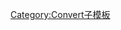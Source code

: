 {{convert/{{{d}}}|{{{1}}}|{{{2|}}}|{{{3|}}}|{{{4|}}}|s={{{s|}}}|r={{{r}}}
|u=Cal<sub>15</sub>
|n=Calorie (15°C)
|l=Calories (15°C)
|t=calorie
|o=kJ
|b=4185.8
|j=3.621778474-{{{j|0}}}}}<noinclude>
[[Category:Convert子模板]]
</noinclude>
